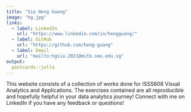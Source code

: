 ```yaml
---
title: "Sia Heng Guang"
image: "hg.jpg"
links:
  - label: LinkedIn
    url: "https://www.linkedin.com/in/hengguang/"
  - label: GitHub
    url: "https://github.com/heng-guang"
  - label: Email
    url: "mailto:hgsia.2021@mitb.smu.edu.sg"
output:
  postcards::jolla
---
```

 
This website consists of a collection of works done for ISSS608 Visual Analytics and Applications. 
The exercises contained are all reproducible and hopefully helpful in your data analytics journey!
Connect with me on LinkedIn if you have any feedback or questions!

